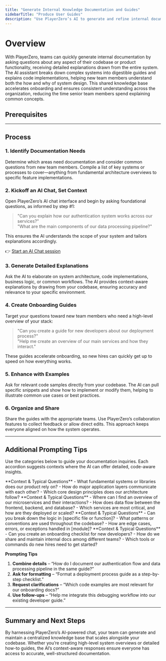 ```yaml
---
title: "Generate Internal Knowledge Documentation and Guides"
sidebarTitle: "Produce User Guides"
description: "Use PlayerZero’s AI to generate and refine internal documentation by asking questions about your codebase or product functionality."
---
```



# Overview

With PlayerZero, teams can quickly generate internal documentation by asking questions about any aspect of their codebase or product functionality, receiving detailed explanations drawn from the entire system. The AI assistant breaks down complex systems into digestible guides and explains code implementations, helping new team members understand both the how and why of system design. This shared knowledge base accelerates onboarding and ensures consistent understanding across the organization, reducing the time senior team members spend explaining common concepts.

## Prerequisites

<SourceControlManagement/>

---

## Process

### 1. Identify Documentation Needs
Determine which areas need documentation and consider common questions from new team members. Compile a list of key systems or processes to cover—anything from fundamental architecture overviews to specific feature implementations.

### 2. Kickoff an AI Chat, Set Context
Open PlayerZero’s AI chat interface and begin by asking foundational questions, as informed by step #1:

> "Can you explain how our authentication system works across our services?"  
> "What are the main components of our data processing pipeline?"

This ensures the AI understands the scope of your system and tailors explanations accordingly.

👉 [Start an AI Chat session](https://app.playerzero.ai/chat)

### 3. Generate Detailed Explanations
Ask the AI to elaborate on system architecture, code implementations, business logic, or common workflows. The AI provides context-aware explanations by drawing from your codebase, ensuring accuracy and relevance to your specific environment.

### 4. Create Onboarding Guides
Target your questions toward new team members who need a high-level overview of your stack:

> "Can you create a guide for new developers about our deployment process?"  
> "Help me create an overview of our main services and how they interact."

These guides accelerate onboarding, so new hires can quickly get up to speed on how everything works.

### 5. Enhance with Examples
Ask for relevant code samples directly from your codebase. The AI can pull specific snippets and show how to implement or modify them, helping to illustrate common use cases or best practices.

### 6. Organize and Share
Share the guides with the appropriate teams. Use PlayerZero’s collaboration features to collect feedback or allow direct edits. This approach keeps everyone aligned on how the system operates.

---

## Additional Prompting Tips

Use the categories below to guide your documentation inquiries. Each accordion suggests contexts where the AI can offer detailed, code-aware insights.

<AccordionGroup>

  <Accordion title="Foundational Explanations">
    **Context & Typical Questions**  
    - What fundamental systems or libraries does our product rely on?  
    - How do major application layers communicate with each other?  
    - Which core design principles does our architecture follow?  
  </Accordion>

  <Accordion title="System Architecture & Components">
    **Context & Typical Questions**  
    - Where can I find an overview of our microservices and their interactions?  
    - How does data flow between the frontend, backend, and database?  
    - Which services are most critical, and how are they deployed or scaled?  
  </Accordion>

  <Accordion title="Implementation Details">
    **Context & Typical Questions**  
    - Can you break down the logic in [specific file or function]?  
    - What patterns or conventions are used throughout the codebase?  
    - How are edge cases, errors, or exceptions handled in [module]?  
  </Accordion>

  <Accordion title="Onboarding & Collaboration">
    **Context & Typical Questions**  
    - Can you create an onboarding checklist for new developers?  
    - How do we share and maintain internal docs among different teams?  
    - Which tools or commands do new hires need to get started?  
  </Accordion>

</AccordionGroup>

**Prompting Tips**

1. **Combine details** – “How do I document our authentication flow and data processing pipeline in the same guide?”  
2. **Ask for formatting** – “Format a deployment process guide as a step-by-step checklist.”  
3. **Request clarifications** – “Which code examples are most relevant for our onboarding docs?”  
4. **Use follow-ups** – “Help me integrate this debugging workflow into our existing developer guide.”

---

## Summary and Next Steps

By harnessing PlayerZero’s AI-powered chat, your team can generate and maintain a centralized knowledge base that scales alongside your codebase. Whether you’re creating high-level system overviews or detailed how-to guides, the AI’s context-aware responses ensure everyone has access to accurate, well-structured documentation.
